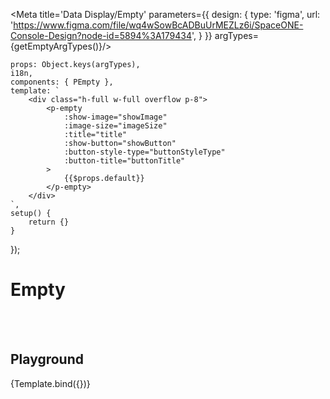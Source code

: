 


<Meta title='Data Display/Empty' parameters={{
    design: {
        type: 'figma',
        url: 'https://www.figma.com/file/wq4wSowBcADBuUrMEZLz6i/SpaceONE-Console-Design?node-id=5894%3A179434',
    }
}} argTypes={getEmptyArgTypes()}/>


    props: Object.keys(argTypes),
    i18n,
    components: { PEmpty },
    template: `
        <div class="h-full w-full overflow p-8">
            <p-empty
                :show-image="showImage"
                :image-size="imageSize"
                :title="title"
                :show-button="showButton"
                :button-style-type="buttonStyleType"
                :button-title="buttonTitle"
            >
                {{$props.default}}
            </p-empty>
        </div>
    `,
    setup() {
        return {}
    }
});


# Empty
<br/>
<br/>

## Playground

<Canvas>
    <Story name="Playground">
        {Template.bind({})}
    </Story>
</Canvas>

<ArgsTable story="Playground"/>
